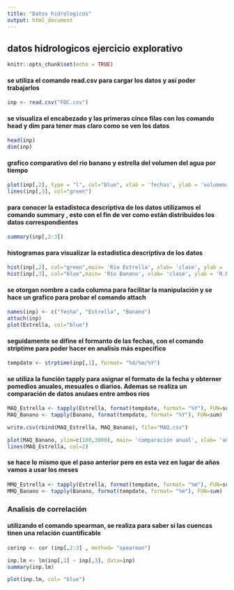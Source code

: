 ```yaml
---
title: "Datos hidrologicos"
output: html_document
---
```

## datos hidrologicos ejercicio explorativo

```r
knitr::opts_chunk$set(echo = TRUE)
```

#### se utiliza el comando **read.csv** para cargar los datos y así poder trabajarlos 

```r
inp <- read.csv("FDC.csv")
```


#### se visualiza el encabezado y las primeras cinco filas con los comando **head** y **dim** para tener mas claro como  se ven los datos

```r
 
head(inp)
dim(inp)
```

#### grafico comparativo del rio banano y estrella del volumen del agua por tiempo 

```r
plot(inp[,2], type = "l", col="blue", xlab = 'fechas', ylab = 'volumeno de agua x tiempo')
lines(inp[,3], col="green")

```


#### para conocer la estadistoca descriptiva de los datos utilizamos el comando **summary** , esto con el fin de ver como están distribuidos los datos correspondientes 

```r
summary(inp[,2:3])

```

#### histogramas para visualizar la estadistica descriptiva de los datos 

```r
hist(inp[,2], col="green",main= 'Río Estrella', xlab= 'clase', ylab = 'R.Estrella')
hist(inp[,3], col="blue",main= 'Río Banano', xlab= 'clase', ylab = 'R.Banano')

```

#### se otorgan nombre a cada columna para facilitar la manipulación y se hace un grafico para probar el comando **attach**

```r
names(inp) <- c("fecha", "Estrella", "Banano")
attach(inp)
plot(Estrella, col="blue")
```

#### seguidamente se difine el formanto de las fechas, con el comando **striptime** para poder hacer en analisis más especifico

```r
tempdate <- strptime(inp[,1], format= "%d/%m/%Y")

```

#### se utiliza la función **tapply** para asignar el formato de la fecha y obterner pomedios anuales, mesuales o diarios. Ademas se realiza un comparación de datos anulaes entre ambos ríos 

```r
MAQ_Estrella <- tapply(Estrella, format(tempdate, format= "%Y"), FUN=sum)
MAQ_Banano <- tapply(Banano, format(tempdate, format= "%Y"), FUN=sum)

write.csv(rbind(MAQ_Estrella, MAQ_Banano), file="MAQ.csv")

plot(MAQ_Banano, ylim=c(100,3000), main= 'comparación anual', xlab= 'año', ylab= 'R.Estrella' )
lines(MAQ_Estrella, col=2)
```

#### se hace lo mismo que el paso anterior pero en esta vez en lugar de años vamos a usar los meses

```r
MMQ_Estrella <- tapply(Estrella, format(tempdate, format= "%m"), FUN=sum)
MMQ_Banano <- tapply(Banano, format(tempdate, format= "%m"), FUN=sum)
```

### Analisis de correlación 

#### utilizando el comando **spearman**, se realiza para saber si las cuencas tinen una relación cuantificable

```r
corinp <- cor (inp[,2:3] , method= "spearman")

inp.lm <- lm(inp[,2] ~ inp[,3], data=inp)
summary(inp.lm)

plot(inp.lm, col= "blue")
```